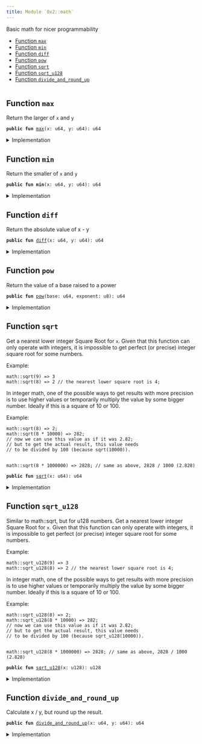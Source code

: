 ```yaml
---
title: Module `0x2::math`
---
```


Basic math for nicer programmability


-  [Function `max`](#0x2_math_max)
-  [Function `min`](#0x2_math_min)
-  [Function `diff`](#0x2_math_diff)
-  [Function `pow`](#0x2_math_pow)
-  [Function `sqrt`](#0x2_math_sqrt)
-  [Function `sqrt_u128`](#0x2_math_sqrt_u128)
-  [Function `divide_and_round_up`](#0x2_math_divide_and_round_up)


<pre><code></code></pre>



<a name="0x2_math_max"></a>

## Function `max`

Return the larger of <code>x</code> and <code>y</code>


<pre><code><b>public</b> <b>fun</b> <a href="../iota-framework/math.md#0x2_math_max">max</a>(x: u64, y: u64): u64
</code></pre>



<details>
<summary>Implementation</summary>


<pre><code><b>public</b> <b>fun</b> <a href="../iota-framework/math.md#0x2_math_max">max</a>(x: u64, y: u64): u64 {
    <b>if</b> (x &gt; y) {
        x
    } <b>else</b> {
        y
    }
}
</code></pre>



</details>

<a name="0x2_math_min"></a>

## Function `min`

Return the smaller of <code>x</code> and <code>y</code>


<pre><code><b>public</b> <b>fun</b> <b>min</b>(x: u64, y: u64): u64
</code></pre>



<details>
<summary>Implementation</summary>


<pre><code><b>public</b> <b>fun</b> <b>min</b>(x: u64, y: u64): u64 {
    <b>if</b> (x &lt; y) {
        x
    } <b>else</b> {
        y
    }
}
</code></pre>



</details>

<a name="0x2_math_diff"></a>

## Function `diff`

Return the absolute value of x - y


<pre><code><b>public</b> <b>fun</b> <a href="../iota-framework/math.md#0x2_math_diff">diff</a>(x: u64, y: u64): u64
</code></pre>



<details>
<summary>Implementation</summary>


<pre><code><b>public</b> <b>fun</b> <a href="../iota-framework/math.md#0x2_math_diff">diff</a>(x: u64, y: u64): u64 {
    <b>if</b> (x &gt; y) {
        x - y
    } <b>else</b> {
        y - x
    }
}
</code></pre>



</details>

<a name="0x2_math_pow"></a>

## Function `pow`

Return the value of a base raised to a power


<pre><code><b>public</b> <b>fun</b> <a href="../iota-framework/math.md#0x2_math_pow">pow</a>(base: u64, exponent: u8): u64
</code></pre>



<details>
<summary>Implementation</summary>


<pre><code><b>public</b> <b>fun</b> <a href="../iota-framework/math.md#0x2_math_pow">pow</a>(<b>mut</b> base: u64, <b>mut</b> exponent: u8): u64 {
    <b>let</b> <b>mut</b> res = 1;
    <b>while</b> (exponent &gt;= 1) {
        <b>if</b> (exponent % 2 == 0) {
            base = base * base;
            exponent = exponent / 2;
        } <b>else</b> {
            res = res * base;
            exponent = exponent - 1;
        }
    };

    res
}
</code></pre>



</details>

<a name="0x2_math_sqrt"></a>

## Function `sqrt`

Get a nearest lower integer Square Root for <code>x</code>. Given that this
function can only operate with integers, it is impossible
to get perfect (or precise) integer square root for some numbers.

Example:
```
math::sqrt(9) => 3
math::sqrt(8) => 2 // the nearest lower square root is 4;
```

In integer math, one of the possible ways to get results with more
precision is to use higher values or temporarily multiply the
value by some bigger number. Ideally if this is a square of 10 or 100.

Example:
```
math::sqrt(8) => 2;
math::sqrt(8 * 10000) => 282;
// now we can use this value as if it was 2.82;
// but to get the actual result, this value needs
// to be divided by 100 (because sqrt(10000)).


math::sqrt(8 * 1000000) => 2828; // same as above, 2828 / 1000 (2.828)
```


<pre><code><b>public</b> <b>fun</b> <a href="../iota-framework/math.md#0x2_math_sqrt">sqrt</a>(x: u64): u64
</code></pre>



<details>
<summary>Implementation</summary>


<pre><code><b>public</b> <b>fun</b> <a href="../iota-framework/math.md#0x2_math_sqrt">sqrt</a>(x: u64): u64 {
    <b>let</b> <b>mut</b> bit = 1u128 &lt;&lt; 64;
    <b>let</b> <b>mut</b> res = 0u128;
    <b>let</b> <b>mut</b> x = x <b>as</b> u128;

    <b>while</b> (bit != 0) {
        <b>if</b> (x &gt;= res + bit) {
            x = x - (res + bit);
            res = (res &gt;&gt; 1) + bit;
        } <b>else</b> {
            res = res &gt;&gt; 1;
        };
        bit = bit &gt;&gt; 2;
    };

    res <b>as</b> u64
}
</code></pre>



</details>

<a name="0x2_math_sqrt_u128"></a>

## Function `sqrt_u128`

Similar to math::sqrt, but for u128 numbers. Get a nearest lower integer Square Root for <code>x</code>. Given that this
function can only operate with integers, it is impossible
to get perfect (or precise) integer square root for some numbers.

Example:
```
math::sqrt_u128(9) => 3
math::sqrt_u128(8) => 2 // the nearest lower square root is 4;
```

In integer math, one of the possible ways to get results with more
precision is to use higher values or temporarily multiply the
value by some bigger number. Ideally if this is a square of 10 or 100.

Example:
```
math::sqrt_u128(8) => 2;
math::sqrt_u128(8 * 10000) => 282;
// now we can use this value as if it was 2.82;
// but to get the actual result, this value needs
// to be divided by 100 (because sqrt_u128(10000)).


math::sqrt_u128(8 * 1000000) => 2828; // same as above, 2828 / 1000 (2.828)
```


<pre><code><b>public</b> <b>fun</b> <a href="../iota-framework/math.md#0x2_math_sqrt_u128">sqrt_u128</a>(x: u128): u128
</code></pre>



<details>
<summary>Implementation</summary>


<pre><code><b>public</b> <b>fun</b> <a href="../iota-framework/math.md#0x2_math_sqrt_u128">sqrt_u128</a>(x: u128): u128 {
    <b>let</b> <b>mut</b> bit = 1u256 &lt;&lt; 128;
    <b>let</b> <b>mut</b> res = 0u256;
    <b>let</b> <b>mut</b> x = x <b>as</b> u256;

    <b>while</b> (bit != 0) {
        <b>if</b> (x &gt;= res + bit) {
            x = x - (res + bit);
            res = (res &gt;&gt; 1) + bit;
        } <b>else</b> {
            res = res &gt;&gt; 1;
        };
        bit = bit &gt;&gt; 2;
    };

    res <b>as</b> u128
}
</code></pre>



</details>

<a name="0x2_math_divide_and_round_up"></a>

## Function `divide_and_round_up`

Calculate x / y, but round up the result.


<pre><code><b>public</b> <b>fun</b> <a href="../iota-framework/math.md#0x2_math_divide_and_round_up">divide_and_round_up</a>(x: u64, y: u64): u64
</code></pre>



<details>
<summary>Implementation</summary>


<pre><code><b>public</b> <b>fun</b> <a href="../iota-framework/math.md#0x2_math_divide_and_round_up">divide_and_round_up</a>(x: u64, y: u64): u64 {
    <b>if</b> (x % y == 0) {
        x / y
    } <b>else</b> {
        x / y + 1
    }
}
</code></pre>



</details>
